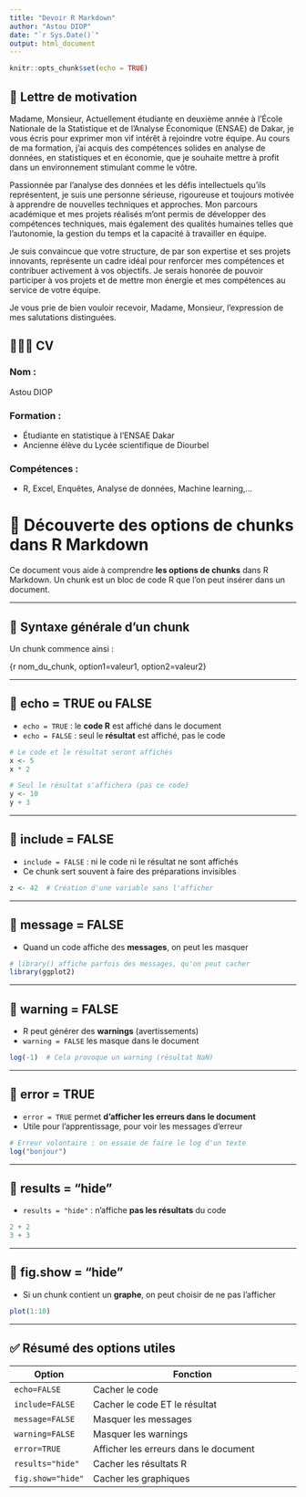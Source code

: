 ---
title: "Devoir R Markdown"
author: "Astou DIOP"
date: "`r Sys.Date()`"
output: html_document
---

```{r setup, include=FALSE}
knitr::opts_chunk$set(echo = TRUE)
```

## 💌 Lettre de motivation

Madame, Monsieur,
Actuellement étudiante en deuxième année à l’École Nationale de la Statistique et de l’Analyse Économique (ENSAE) de Dakar, je vous écris pour exprimer mon vif intérêt à rejoindre votre équipe. Au cours de ma formation, j'ai acquis des compétences solides en analyse de données, en statistiques et en économie, que je souhaite mettre à profit dans un environnement stimulant comme le vôtre.

Passionnée par l'analyse des données et les défis intellectuels qu'ils représentent, je suis une personne sérieuse, rigoureuse et toujours motivée à apprendre de nouvelles techniques et approches. Mon parcours académique et mes projets réalisés m'ont permis de développer des compétences techniques, mais également des qualités humaines telles que l'autonomie, la gestion du temps et la capacité à travailler en équipe.

Je suis convaincue que votre structure, de par son expertise et ses projets innovants, représente un cadre idéal pour renforcer mes compétences et contribuer activement à vos objectifs. Je serais honorée de pouvoir participer à vos projets et de mettre mon énergie et mes compétences au service de votre équipe.

Je vous prie de bien vouloir recevoir, Madame, Monsieur, l’expression de mes salutations distinguées.



## 👩🏽‍💼 CV

### Nom :  
Astou DIOP

### Formation :
- Étudiante en statistique à l’ENSAE Dakar  
- Ancienne élève du Lycée scientifique de Diourbel

### Compétences :
- R, Excel, Enquêtes, Analyse de données, Machine learning,...



# 📘 Découverte des options de chunks dans R Markdown

Ce document vous aide à comprendre **les options de chunks** dans R Markdown. Un chunk est un bloc de code R que l'on peut insérer dans un document.

---

## 🔹 Syntaxe générale d’un chunk

Un chunk commence ainsi :


{r nom_du_chunk, option1=valeur1, option2=valeur2}

---

## 🔸 echo = TRUE ou FALSE

- `echo = TRUE` : le **code R** est affiché dans le document
- `echo = FALSE` : seul le **résultat** est affiché, pas le code

```{r echo-vrai, echo=TRUE}
# Le code et le résultat seront affichés
x <- 5
x * 2
```

```{r echo-faux, echo=FALSE}
# Seul le résultat s'affichera (pas ce code)
y <- 10
y + 3
```

---

## 🔸 include = FALSE

- `include = FALSE` : ni le code ni le résultat ne sont affichés
- Ce chunk sert souvent à faire des préparations invisibles

```{r invisible, include=FALSE}
z <- 42  # Création d'une variable sans l'afficher
```

---

## 🔸 message = FALSE

- Quand un code affiche des **messages**, on peut les masquer

```{r message-exemple, message=FALSE}
# library() affiche parfois des messages, qu'on peut cacher
library(ggplot2)
```

---

## 🔸 warning = FALSE

- R peut générer des **warnings** (avertissements)
- `warning = FALSE` les masque dans le document

```{r warning-exemple, warning=FALSE}
log(-1)  # Cela provoque un warning (résultat NaN)
```

---

## 🔸 error = TRUE

- `error = TRUE` permet **d'afficher les erreurs dans le document**
- Utile pour l'apprentissage, pour voir les messages d'erreur

```{r erreur-exemple, error=TRUE}
# Erreur volontaire : on essaie de faire le log d'un texte
log("bonjour")
```

---

## 🔸 results = "hide"

- `results = "hide"` : n'affiche **pas les résultats** du code

```{r cacher-resultats, results='hide'}
2 + 2
3 + 3
```

---

## 🔸 fig.show = "hide"

- Si un chunk contient un **graphe**, on peut choisir de ne pas l'afficher

```{r cacher-graphique, fig.show='hide'}
plot(1:10)
```

---

## ✅ Résumé des options utiles

|Option             |Fonction                                                        |
|-------------------|----------------------------------------------------------------|
| `echo=FALSE`      |Cacher le code                                                  |
| `include=FALSE`   |Cacher le code ET le résultat                                   |
| `message=FALSE`   |Masquer les messages                                            |
| `warning=FALSE`   |Masquer les warnings                                            |
| `error=TRUE`      |Afficher les erreurs dans le document                           |
| `results="hide"`  |Cacher les résultats R                                          |
| `fig.show="hide"` |Cacher les graphiques                                           |


